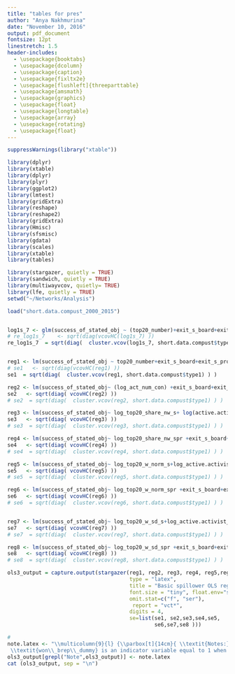```yaml
---
title: "tables for pres"
author: "Anya Nakhmurina"
date: "November 10, 2016"
output: pdf_document
fontsize: 12pt
linestretch: 1.5
header-includes: 
  - \usepackage{booktabs}
  - \usepackage{dcolumn}
  - \usepackage{caption}
  - \usepackage{fixltx2e}
  - \usepackage[flushleft]{threeparttable}
  - \usepackage{amsmath}
  - \usepackage{graphics}
  - \usepackage{float}
  - \usepackage{longtable}
  - \usepackage{array}
  - \usepackage{rotating}
  - \usepackage{float}
---
```



```r
suppressWarnings(library("xtable"))

library(dplyr)
library(xtable)
library(dplyr)
library(plyr)
library(ggplot2)
library(lmtest)
library(gridExtra)
library(reshape)
library(reshape2)
library(gridExtra)
library(Hmisc)
library(sfsmisc)
library(gdata)
library(scales)
library(xtable)
library(tables)

library(stargazer, quietly = TRUE)
library(sandwich, quietly = TRUE)
library(multiwayvcov, quietly= TRUE)
library(lfe, quietly = TRUE)
setwd("~/Networks/Analysis")

load("short.data.compust_2000_2015")


log1s_7 <- glm(success_of_stated_obj ~ (top20_number)+exit_s_board+exit_s_proxy, data = short.data.compust, family = "binomial")
# re_log1s_7    <- sqrt(diag(vcovHC(log1s_7) ))
re_log1s_7  = sqrt(diag(  cluster.vcov(log1s_7, short.data.compust$type1) ) )


reg1 <- lm(success_of_stated_obj ~ top20_number+exit_s_board+exit_s_proxy+log(active.activist.share), data = short.data.compust)
# se1   <- sqrt(diag(vcovHC(reg1) ))
se1  = sqrt(diag(  cluster.vcov(reg1, short.data.compust$type1) ) )

reg2 <- lm(success_of_stated_obj~ (log_act_num_con) +exit_s_board+exit_s_proxy+log(active.activist.share)*exit_s_board+log(active.activist.share)*exit_s_proxy, data = short.data.compust)
se2   <- sqrt(diag( vcovHC(reg2) ))
# se2  = sqrt(diag(  cluster.vcov(reg2, short.data.compust$type1) ) )

reg3 <- lm(success_of_stated_obj~ log_top20_share_nw_s+ log(active.activist.share) +exit_s_board+exit_s_proxy+poison_pill+age+log(size)+leverage+mtb, data = short.data.compust)
se3   <- sqrt(diag( vcovHC(reg3) ))
# se3  = sqrt(diag(  cluster.vcov(reg3, short.data.compust$type1) ) )

reg4 <- lm(success_of_stated_obj~ log_top20_share_nw_spr +exit_s_board+exit_s_proxy+ log(active.activist.share)+poison_pill+age+log(size)+leverage+mtb, data = short.data.compust)
se4   <- sqrt(diag( vcovHC(reg4) ))
# se4  = sqrt(diag(  cluster.vcov(reg4, short.data.compust$type1) ) )

reg5 <- lm(success_of_stated_obj~ log_top20_w_norm_s+log_active.activist_norm_weight +exit_s_board+exit_s_proxy+poison_pill+age+log(size)+leverage+mtb, data = short.data.compust)
se5   <- sqrt(diag( vcovHC(reg5) ))
# se5  = sqrt(diag(  cluster.vcov(reg5, short.data.compust$type1) ) )

reg6 <- lm(success_of_stated_obj~ log_top20_w_norm_spr +exit_s_board+exit_s_proxy+ log_active.activist_norm_weight+poison_pill+age+log(size)+leverage+mtb, data = short.data.compust)
se6   <- sqrt(diag( vcovHC(reg6) ))
# se6  = sqrt(diag(  cluster.vcov(reg6, short.data.compust$type1) ) )


reg7 <- lm(success_of_stated_obj~ log_top20_w_sd_s+log_active.activist_sd_weight +exit_s_board+exit_s_proxy+poison_pill+age+log(size)+leverage+mtb, data = short.data.compust)
se7   <- sqrt(diag( vcovHC(reg7) ))
# se7  = sqrt(diag(  cluster.vcov(reg7, short.data.compust$type1) ) )

reg8 <- lm(success_of_stated_obj~ log_top20_w_sd_spr +exit_s_board+exit_s_proxy+ log_active.activist_sd_weight+poison_pill+age+log(size)+leverage+mtb, data = short.data.compust)
se8   <- sqrt(diag( vcovHC(reg8) ))
# se8  = sqrt(diag(  cluster.vcov(reg8, short.data.compust$type1) ) )

ols3_output = capture.output(stargazer(reg1, reg2, reg3, reg4, reg5,reg6,reg7,reg8,
                                       type = "latex",  
                                       title = "Basic spillower OLS regressions with robust standard errors",
                                       font.size = "tiny", float.env="sidewaystable",header = FALSE,
                                       omit.stat=c("f", "ser"),
                                        report = "vct*",
                                       digits = 4,
                                       se=list(se1, se2,se3,se4,se5,
                                               se6,se7,se8 )))

# 
note.latex <- "\\multicolumn{9}{l} {\\parbox[t]{14cm}{ \\textit{Notes:} OLS regression  of the equation $Y = \\alpha + \\beta x + \\gamma \\bar{x} +controls+\\epsilon$.
 \\textit{won\\_brep\\_dummy} is an indicator variable equal to 1 when at least 1 activist nominee was elected to the board.\\textit{success\\_of\\_stated\\_obj} is an indicator of fulfillment of activists' demands.  \\textit{active.activist.size} correponds to the total assets of an activist group, computed from 13F filings.   \\textit{activist.size.vweghted} is the sum of all the company's activists' assets weighted by the share of investments in the company. \\textit{activist.size.average} is an average of total assets of company's activists. Activist investor is defined as any investor that appeared in SharkWatch database at least once. \\textit{size} is the market value of the company. \\textit{age} is the age of the company. \\textit{leverage} is the leverage of the company.  Robust standard errors in parenthesis.  }} \\\\"
ols3_output[grepl("Note",ols3_output)] <- note.latex
cat (ols3_output, sep = "\n")


```


